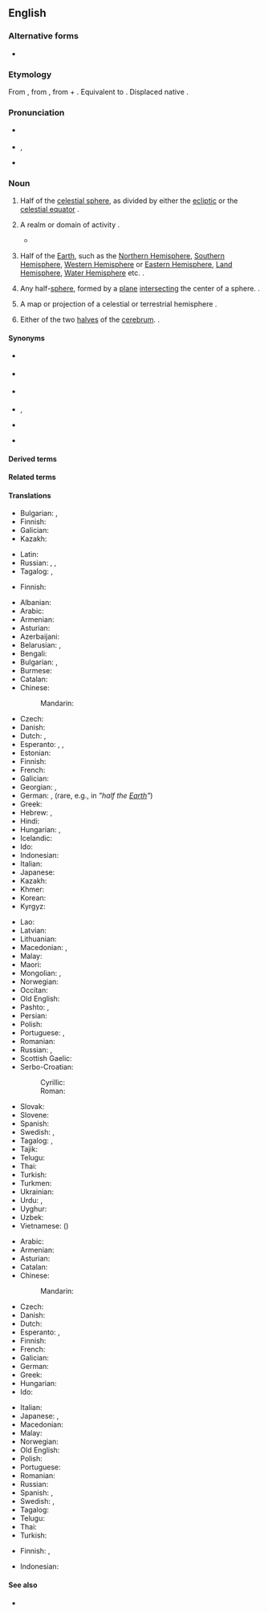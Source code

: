{{also|hémisphère}}
{{wikipedia}}
==English==

===Alternative forms===
* {{l|en|hemisphære}} {{qualifier|archaic}}

===Etymology===
From {{der|en|la|hemisphaerium}}, from {{der|en|grc|ἡμισφαίριον}}, from {{m|grc|ἡμι-||half}} + {{m|grc|σφαῖρα||sphere}}. Equivalent to {{prefix|en|hemi|sphere}}. Displaced native {{ncog|ang|healftrendel|lit=half-sphere}}.

===Pronunciation===
* {{a|RP}} {{IPA|en|/ˈhɛmɪsfɪə/}}
* {{a|US}} {{enPR|hĕ'mĭsfîr}}, {{IPA|en|/ˈhɛmɪsfɪəɹ/}}
* {{audio|en|en-us-hemisphere.ogg|Audio (US)}}

===Noun===
{{en-noun}}

# {{lb|en|astronomy|astrology}} Half of the [[celestial sphere]], as divided by either the [[ecliptic]] or the [[celestial equator]] {{defdate|from 14th c.}}.
# {{lb|en|figuratively}} A realm or domain of activity {{defdate|1503}}.
#* {{quote-book|en|year=1831|author={{w|Letitia Elizabeth Landon}}|title=Romance and Reality|volume=3|pages=91-92|text=Love is the Columbus of our moral world, and opens, at some period or other, a new '''hemisphere''' to our view.}}
# {{lb|en|geography}} Half of the [[Earth]], such as the [[Northern Hemisphere]], [[Southern Hemisphere]], [[Western Hemisphere]] or [[Eastern Hemisphere]], [[Land Hemisphere]], [[Water Hemisphere]] etc. {{defdate|1550s}}.
# {{lb|en|geometry}} Any half-[[sphere]], formed by a [[plane]] [[intersect]]ing the center of a sphere. {{defdate|1580s}}.
# {{lb|en|cartography}} A map or projection of a celestial or terrestrial hemisphere {{defdate|1706}}.
# {{lb|en|anatomy}} Either of the two [[halves]] of the [[cerebrum]]. {{defdate|1804}}.

====Synonyms====
* {{sense|astronomy: half of the celestial sphere}} {{l|en|celestial hemisphere}}
* {{sense|geography: half of the terrestrial sphere}} {{l|en|terrestrial hemisphere}}
* {{sense|figuratively: a domain of thought or action}} {{l|en|sphere}}
* {{sense|geometry: half of a sphere}} {{l|en|half-sphere}}, {{l|en|half sphere}}
* {{sense|anatomy: either of the two lobes of the cerebellum}} {{l|en|cerebral hemisphere}}
* {{sense|cartography: a map showing a projection of a hemisphere}} {{l|en|planisphere}}

====Derived terms====
{{der3|en|
|Eastern Hemisphere
|Western Hemisphere
|Northern Hemisphere
|Southern Hemisphere
|Water Hemisphere
|Land Hemisphere
|Hemisphere
|Hemispheric
|Hemispherian
|eastern hemisphere
|western hemisphere
|northern hemisphere
|southern hemisphere
|hemispherian
|hemispheric
|hemispherical
|hemispherically
|hemispheroid
|hemispheroidal
|hemispheroidally
}}

====Related terms====
{{rel3|en|
|hemi-
|sphere
|demisphere
|semisphere
}}

====Translations====
{{trans-top|half of the celestial sphere}}
* Bulgarian: {{t+|bg|полусфе́ра|f}}, {{t+|bg|полукълбо́|n}}
* Finnish: {{t+|fi|puolipallo}}
* Galician: {{t+|gl|hemisferio|m}}
* Kazakh: {{t|kk|жартышар}}
{{trans-mid}}
* Latin: {{t|la|hēmisphaerium|n}}
* Russian: {{t+|ru|полусфе́ра|f}}, {{t+|ru|полуша́рие|n}}, {{t+|ru|гемисфе́ра|f}}
* Tagalog: {{t|tl|hatimbulog}}, {{t|tl|hating-daigdig}}
{{trans-bottom}}

{{trans-top|realm or domain of activity}}
* Finnish: {{t|fi|toimintapiiri}}
{{trans-mid}}
{{trans-bottom}}

{{trans-top|half of the Earth}}
* Albanian: {{t+|sq|hemisferë|f}}
* Arabic: {{t|ar|نِصْف كُرَة|m}}
* Armenian: {{t+|hy|կիսագունդ}}
* Asturian: {{t+|ast|hemisferiu|m}}
* Azerbaijani: {{t|az|yarımkürə}}
* Belarusian: {{t|be|паўша́р'е|n}}, {{t|be|паўку́ля|f}}
* Bengali: {{t|bn|গোলার্ধ}}
* Bulgarian: {{t+|bg|полукълбо́|n}}, {{t+|bg|хемисфе́ра|f}}
* Burmese: {{t+|my|ကမ္ဘာလုံးခြမ်း}}
* Catalan: {{t+|ca|hemisferi|m}}
* Chinese:
*: Mandarin: {{t+|cmn|半球|tr=bànqiú|sc=Hani}}
* Czech: {{t+|cs|polokoule|f}}
* Danish: {{t+|da|halvkugle|c}}
* Dutch: {{t+|nl|halfrond|n}}, {{t+|nl|hemisfeer|m}}
* Esperanto: {{t|eo|duonsfero}}, {{t|eo|hemisfero}}, {{t|eo|duonglobo}}
* Estonian: {{t|et|poolkera}}
* Finnish: {{t+|fi|pallonpuolisko}}
* French: {{t+|fr|hémisphère|m}}
* Galician: {{t+|gl|hemisferio|m}}
* Georgian: {{t|ka|ნახევარსფერო|sc=Geor}}, {{t|ka|ჰემისფერო}}
* German: {{t+|de|Hemisphäre|f}}, {{t+|de|Halbkugel|f}} (rare, e.g., in {{t+|de|Erdhalbkugel|f}} ''"half the [[Earth]]"'')
* Greek: {{t+|el|ημισφαίριο|m}}
* Hebrew: {{t+|he|המיספירה}}, {{t|he|חֲצִי כַּדּוּר|m|tr=khatsi kadúr}}
* Hindi: {{t+|hi|गोलार्ध|m}}
* Hungarian: {{t+|hu|félgömb}}, {{t+|hu|félteke}}
* Icelandic: {{t|is|hálfkúla|f}}
* Ido: {{t+|io|misfero}}
* Indonesian: {{t|id|belahan bumi}}
* Italian: {{t+|it|emisfero}}
* Japanese: {{t+|ja|半球|tr=はんきゅう, hankyū}}
* Kazakh: {{t|kk|жартышар}}
* Khmer: {{t|km|អឌ្ឍគោល}}
* Korean: {{t+|ko|반구(半球)}}
* Kyrgyz: {{t|ky|жарым шар}}
{{trans-mid}}
* Lao: {{t|lo|ຊີກໂລກ}}
* Latvian: {{t|lv|puslode|f}}
* Lithuanian: {{t+|lt|pusrutulis|m}}
* Macedonian: {{t|mk|полутопка|f}}, {{t|mk|хемисфера|f}}
* Malay: {{t|ms|hemisfera}}
* Maori: {{t|mi|tuakoi}}
* Mongolian: {{t|mn|тал бөмбөрцөг}}, {{t|mn|бөмбөрцгийн тал}}
* Norwegian: {{t+|no|halvkule|m|f}}
* Occitan: {{t+|oc|emisfèri|m}}
* Old English: {{t|ang|healftrendel|m}}
* Pashto: {{t+|ps|نيمه کره|f|tr=nímakorá}}, {{t|ps|نصف کره|f|tr=nesfekorá}}
* Persian: {{t+|fa|نیمکره|tr=nimkore}}
* Polish: {{t+|pl|półkula|f}}
* Portuguese: {{t+|pt|hemisfério|m}}, {{t+|pt|hemisfério|m}}
* Romanian: {{t+|ro|emisferă|f}}
* Russian: {{t+|ru|полуша́рие|n}}, {{t+|ru|гемисфе́ра|f}} {{qualifier|literary, rare}}
* Scottish Gaelic: {{t|gd|leth-chruinne|m}}
* Serbo-Croatian:
*: Cyrillic: {{t|sh|хемисфе́ра|f}}
*: Roman: {{t+|sh|hemisféra|f}}
* Slovak: {{t|sk|pologuľa|f}}
* Slovene: {{t+|sl|polobla|f}}
* Spanish: {{t+|es|hemisferio|m}}
* Swedish: {{t+|sv|halvklot|n}}, {{t+|sv|hemisfär|c}}
* Tagalog: {{t|tl|hating-daigdig}}, {{t|tl|hatimbulog}}
* Tajik: {{t|tg|нимкура}}
* Telugu: {{t|te|అర్ధగోళము|sc=Telu}}
* Thai: {{t+|th|ซีกโลก}}
* Turkish: {{t+|tr|yarımküre}}
* Turkmen: {{t|tk|ýarymşar}}
* Ukrainian: {{t|uk|півку́ля|f}}
* Urdu: {{t|ur|نیم کرہ|tr=nim kura}}, {{t|ur|نصف کره|tr=nisf kura}}
* Uyghur: {{t|ug|يېرىم شار}}
* Uzbek: {{t|uz|yarim shar}}
* Vietnamese: {{t+|vi|bán cầu}} ({{t|vi|半球|sc=Hani}})
{{trans-bottom}}

{{trans-top|any half-sphere}}
* Arabic: {{t|ar|نِصْف كُرَة|m}}
* Armenian: {{t+|hy|կիսագունդ}}
* Asturian: {{t+|ast|hemisferiu|m}}
* Catalan: {{t+|ca|hemisferi|m}}
* Chinese:
*: Mandarin: {{t+|cmn|半球|tr=bànqiú|sc=Hani}}
* Czech: {{t+|cs|polokoule|f}}
* Danish: {{t+|da|halvkugle}}
* Dutch: {{t+|nl|hemisfeer|m}}
* Esperanto: {{t|eo|duonsfero}}, {{t|eo|hemisfero}}
* Finnish: {{t+|fi|puolipallo}}
* French: {{t+|fr|hémisphère|m}}
* Galician: {{t+|gl|hemisferio|m}}
* German: {{t+|de|Halbkugel|f}}
* Greek: {{t+|el|ημισφαίριο|n}}
* Hungarian: {{t+|hu|félgömb}}
* Ido: {{t+|io|misfero}}
{{trans-mid}}
* Italian: {{t+|it|emisfero}}
* Japanese: {{t|ja|半球体|tr=はんきゅうたい, hankyūtai}}, {{t+|ja|半球|tr=はんきゅう, hankyū}}
* Macedonian: {{t|mk|полутопка|f}}
* Malay: {{t|ms|hemisfera}}
* Norwegian: {{t+|no|halvkule}}
* Old English: {{t|ang|healftrendel|m}}
* Polish: {{t+|pl|półkula|f}}
* Portuguese: {{t+|pt|hemisfério|m}}
* Romanian: {{t+|ro|emisferă|f}}
* Russian: {{t+|ru|полуша́рие|n}}
* Spanish: {{t+|es|hemisferio|m}}, {{t|es|semiesfera|f}}
* Swedish: {{t+|sv|halvklot|c\n}}, {{t+|sv|hemisfär|c}}
* Tagalog: {{t|tl|hatimbulog}}
* Telugu: {{t|te|అర్ధగోళము|sc=Telu}}
* Thai: {{t+|th|ซีกโลก}}
* Turkish: {{t+|tr|yarımküre|s}}
{{trans-bottom}}

{{trans-top|cartography: map or projection of a celestial or terrestrial hemisphere}}
* Finnish: {{t+|fi|pallonpuolisko}} {{qualifier|terrestrial}}, {{t+|fi|tähtitaivas}} {{qualifier|celestial}}
{{trans-mid}}
{{trans-bottom}}

{{trans-see|lobe of cerebrum|cerebral hemisphere}}

{{checktrans-top}}
* Indonesian: {{t+check|id|hemisfer}}
{{trans-mid}}
{{trans-bottom}}

====See also====
* {{l|en|dome}}